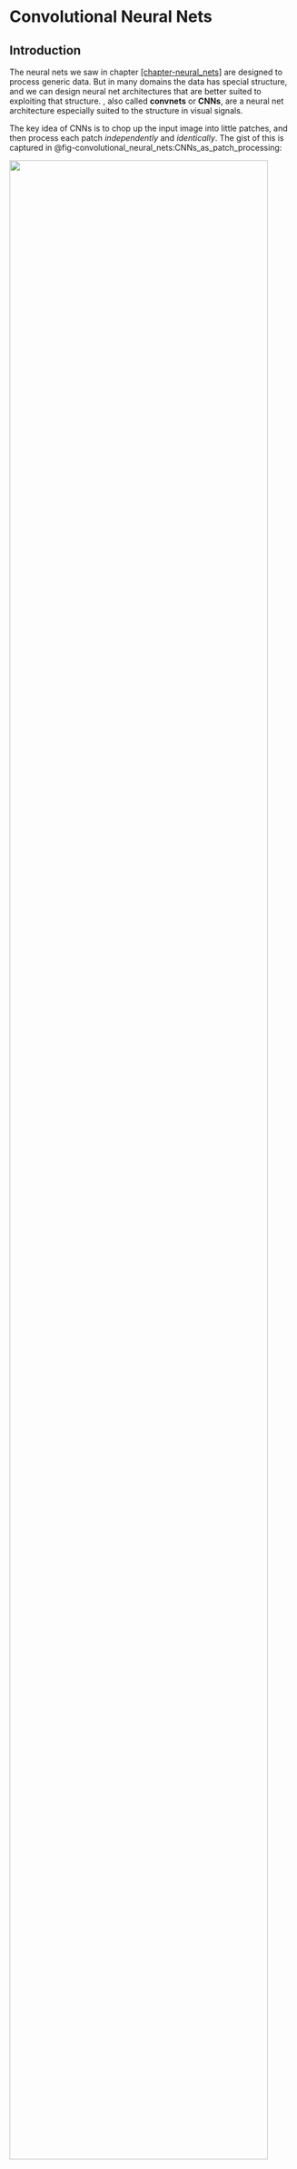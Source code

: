 # Convolutional Neural Nets {#sec-convolutional_neural_nets}

## Introduction

The neural nets we saw in chapter
[\[chapter-neural_nets\]](#sec-neural_nets){reference-type="ref"
reference="chapter-neural_nets"} are designed to process generic data.
But in many domains the data has special structure, and we can design
neural net architectures that are better suited to exploiting that
structure. , also called **convnets** or **CNNs**, are a neural net
architecture especially suited to the structure in visual signals.

The key idea of CNNs is to chop up the input image into little patches,
and then process each patch *independently* and *identically*. The gist
of this is captured in
@fig-convolutional_neural_nets:CNNs_as_patch_processing:

![](./figures/convolutional_neural_nets/CNNs_as_patch_processing.png){width="95%"}



:::{.column-margin}
CNNs are also well suited to processing many other
spatial or temporal signals, such as geospatial data or sounds. If there
is a natural way to scan across a signal, processing each windowed
region separately, then CNNs may be a reasonable choice.
:::


Each patch is processed with a classifier module, which is a neural net.
Essentially, this neural net scans across the patches in the input and
classifies each. The output is a label *for each patch in the input
image*. If we rearrange these predictions back into the shape of the
input image and color code them, we get the below input-output mapping
(@fig-convolutional_neural_nets:CNN_example_coarse):

![](./figures/convolutional_neural_nets/CNN_example_coarse.png){width="95%"}

Notice that this is quite different than the neural nets we saw in
chapter
[\[chapter-neural_nets\]](#sec-neural_nets){reference-type="ref"
reference="chapter-neural_nets"}, which output a single prediction an
the entire image; CNNs output a two-dimensional (2D) *array* of
predictions.

We may also chop up the image into *overlapping* patches. If we do this
densely, such that each patch is one pixel offset from the last, we get
a full resolution image of predictions
(@fig-convolutional_neural_nets:CNN_example_fine):

![](./figures/convolutional_neural_nets/CNN_example_fine.png){width="95%"}

Now that looks impressive! This CNN solved a task known as **semantic
segmentation**, which is the task of assigning a class label to each
pixel in an image. One reason CNNs are powerful is because they map an
input image to an output image *with the same shape*, rather than
outputting a single label like in the nets we saw in previous chapters.
CNNs can also be generalized to input and output other kinds of
structures. The key property is that the output matches the topology of
the input: an N-dimensional (ND) tensor of inputs will be mapped to an
ND tensor of outputs.

Keeping in mind that chopping up and predicting is really all a CNN is
doing, we will now dive into the details of how they work.

## Convolutional Layers

CNNs are neural networks that are composed of . A convolutional layer
transforms inputs $\mathbf{x}_{\texttt{in}}$ to outputs
$\mathbf{x}_{\texttt{out}}$ by convolving $\mathbf{x}_{\texttt{in}}$
with one or more filters $\mathbf{w}$. A convolutional layer with a
single filter looks like this: $$\begin{aligned}\mathbf{x}_{\texttt{out}}= \mathbf{w} \star \mathbf{x}_{\texttt{in}}+ b & \quad\quad \triangleleft \quad \texttt{conv}:convolutional_filter
\end{aligned}$${#eq-convolutional_neural_nets} where $\mathbf{w}$ is the kernel and $b$ is the bias;
$\theta = [\mathbf{w}, b]$ are the parameters of this layer. 

Recalling the definition of the operator $\star$ from chapter
[\[chapter-linear_image_filtering\]](#sec-linear_image_filtering){reference-type="ref"
reference="chapter-linear_image_filtering"}, we give here an example of
a convolutional layer over a 2D array $\mathbf{x}_{\texttt{in}}$, using
a square kernel of size $K \times K$: $$\begin{aligned}x_{\texttt{out}}[n,m] =
b + \sum_{k_1,k_2=-K}^K w[k_1,k_2] x_{\texttt{in}}[n+k_1,m+k_2] & \quad\quad \triangleleft \quad \texttt{conv}\quad \text{(expanded)}:convolutional_filter_expanded
\end{aligned}$${#eq-convolutional_neural_nets} 

As discussed in chapter
[\[chapter-linear_image_filtering\]](#sec-linear_image_filtering){reference-type="ref"
reference="chapter-linear_image_filtering"}, convolution is just a
special kind of linear transform. Similarly, a convolutional layer is
just a special kind of linear layer. It is a linear layer whose matrix
$\mathbf{W}$ is Toeplitz. We can view it either as a matrix or as a
neural net, as shown in
@fig-convolutional_neural_nets:conv_matrix_vs_net, which shows the case
of a one-dimensional (1D) convolution over a 1D signal
$\mathbf{x}_{\texttt{in}}$, with zero bias.

We already saw that convolutional filters are useful for image
processing in parts
[\[part:image_processing\]](#part:image_processing){reference-type="ref"
reference="part:image_processing"} and
[\[part:linear_filters\]](#part:linear_filters){reference-type="ref"
reference="part:linear_filters"}. In those parts, we introduced a
variety of hand-designed filter banks with useful properties. A CNN
instead *learns* an effective filter bank.

### Multi-Input, Multi-Output Convolutional Layers

In image processing, convolution usually refers to filtering a 1-channel
signal and producing a 1-channel output, e.g., filtering a grayscale
image and producing a scalar-valued response image. In neural networks,
convolutional layers are more general, and typically map a multichannel
input to a multichannel output. In this section we define how to handle
multichannel inputs, then how to handle multichannel outputs, and then
put them together to define the fully general convolutional layer.

##### Multichannel inputs {#multichannel-inputs .unnumbered}

Suppose we have an RGB image
$\mathbf{x}_{\texttt{in}}\in \mathbb{R}^{3 \times N \times M}$. To apply
a convolutional layer to such a multichannel image we simply use a
multichannel filter $\mathbf{w} \in \mathbb{R}^{C \times K \times K}$,
and filter each input channel with the corresponding filter channel,
then sum the responses: $$\begin{aligned}    \mathbf{x}_{\texttt{out}}= \sum_{c} \mathbf{w}[c,:,:] \star \mathbf{x}_{\texttt{in}}[c,:,:] + b[c] & \quad \triangleleft \quad\texttt{conv}\quad \text{(multichannel in)}
\end{aligned}$$

##### Multichannel outputs {#multichannel-outputs .unnumbered}

Above we saw a convolutional layer with just a single filter. More
commonly each convolutional layer in a neural network will apply a set
of filters, i.e. a **filter bank**. If we have a bank of $C$
filters $\mathbf{w}_0, \ldots, \mathbf{w}_{C-1}$, and apply them to a
grayscale input image
$\mathbf{x}_{\texttt{in}}\in \mathbb{R}^{N \times M}$, we get $C$ output
images: $$\begin{aligned}
    \mathbf{x}_{\texttt{out}}[0,:,:] &= \mathbf{w}[0,:,:] \star \mathbf{x}_{\texttt{in}}+ b[0]\\
    &\vdots \nonumber\\
    \mathbf{x}_{\texttt{out}}[C,:,:] &= \mathbf{w}[C-1,:,:] \star \mathbf{x}_{\texttt{in}}+ b[C-1]
:convolutional_layer_filter_bank
\end{aligned}$${#eq-convolutional_neural_nets} Now $\mathbf{x}_{\texttt{out}}$ is an image with $C$
channels. Each channel is the response of the input image to one of the
filters.

:::{.column-margin}
We use the term "image" to refer to any 2D
array of measurements or features. An image does not have to be a
conventional photograph.
:::

 We call each of these channels a
**feature map**, as it shows some features of the input, such as where
the vertical edges are.

##### Multi-Input, Multi-Output {#multi-input-multi-output .unnumbered}

Putting both of the above together, we can define a general
convolutional layer that maps a signal with $C_{\texttt{in}}$ input
channels to a signal with $C_{\texttt{out}}$ output channels. Here is
what this looks like for an image
$\mathbf{x}_{\texttt{in}}\in \mathbb{R}^{C_{\texttt{in}}\times N \times M}$,
where $c_2$ indexes the output channel, with
$c_2 \in \{0, \ldots, C_{\texttt{out}}-1\}$: $$\begin{aligned}\mathbf{x}_{\texttt{out}}[c_{\texttt{2}},:,:] = \sum_{c_{\texttt{1}}=1}^{C_{\texttt{in}}} \mathbf{w}[c_{\texttt{1}},c_{\texttt{2}},:,:] \star \mathbf{x}_{\texttt{in}}[c_{\texttt{1}},:,:] + b[c_{\texttt{2}}] & \quad \triangleleft \quad\texttt{conv}\quad \text{(multi-in-out)}
:convolutional_layer_multichannel
\end{aligned}$${#eq-convolutional_neural_nets} Notation for multichannel convolutions can get hard to
keep track of, so let's spell out a few of the pieces here, which are
also visualized in
@fig-convolutional_neural_networks:multichannel_conv:

-   $\mathbf{x}_{\texttt{in}}[c_{\texttt{1}},:,:]$ is the
    $c_{\texttt{1}}$-th channel of the input signal.

-   The filter bank is $C_{\texttt{out}}$ filters,
    $[\mathbf{w}[:,0,:,:], \ldots, \mathbf{w}[:,C_{\texttt{out}}-1,:,:]]$,
    each of which applies one convolutional filter per input channel and
    then sums the responses over all these filters.

-   This convolutional layer maps inputs
    $\mathbf{x}_{\texttt{in}}\in \mathbb{R}^{C_{\texttt{in}}\times N \times M}$
    to outputs
    $\mathbf{x}_{\texttt{out}}\in \mathbb{R}^{C_{\texttt{out}}\times N \times M}$.

-   The filter bank is represented by a tensor
    $\mathbf{w} \in \mathbb{R}^{C_{\texttt{in}}\times C_{\texttt{out}}\times K \times K}$,
    where $K$ is the (spatial, square) kernel size.

It's important to get comfortable with the shapes of the data and
parameter tensors that get processed through different neural
architectures. This is essential when designing and building these
architectures, and when analyzing and debugging them. Let's go through
an example with concrete numbers. Consider data
$\mathbf{x}_{\texttt{in}}$, which is an RGB image of size
$128 \times 128$ pixels. We will pass it through a convoluational layer
that applies a bank of $3 \times 3$ filters (this refers to the spatial
extent of the filters). We omit the bias terms for simplicity. The
output ends up being a $96 \times 128 \times 128$ tensor, as shown in
@fig-convolutional_neural_nets:multichannel_conv_diagram.

![](./figures/convolutional_neural_nets/multichannel_conv_diagram.png){width="65%"}

To check your understanding, you should be able to answer the following
questions:

1.  How many parameters does each filter have? (A) 9, (B) 27, (C)
    96, (D) 864

2.  How many filters are in the filter bank? (A) 3, (B) 27, (C) 96, (D)
    can't say

The answers are given in the footnote.[^1]

### Strided Convolution

Convolutional layers, as defined previously, maintain the spatial
resolution of the signal they process. However, commonly it is
sufficient, or even desirable, to output a lower resolution. This can be
achieved with strided convolution: $$\begin{aligned}x_{\texttt{out}}[n,m] =
b + \sum_{k_1,k_2=-K}^K w[k_1,k_2] x_{\texttt{in}}[s_n n-k_1,s_m m-k_2] & \quad\quad \triangleleft \quad \texttt{conv}\quad \text{(strided)}:convolutional_filter_strided
\end{aligned}$${#eq-convolutional_neural_nets} where $s_n$ and $s_m$ are the strides in the vertical
and horizontal directions, respectively. 

:::{.column-margin}
Here and
below, we define operations for the simplest case of convolution of a
single square filter with a single channel 2D signal. All these
operations can be straightforwardly extended for the multichannel in,
multichannel out case, and for ND signals, and for non-square kernels.
We leave it as an exercise for the reader to write out these variations
as needed.
:::Commonly we use the same stride $s_n = s_m = s$. A convolution layer
with these strides performs a mapping
$\mathbb{R}^{M \times N} \rightarrow \mathbb{R}^{N/s_n \times M/s_m}$.
In order to make this mapping well-defined, we require that $N$ or $M$
are divisible by $s_n$ and $s_m$, respectively; if they are not, we may
may pad (or crop) the input until they are.

Strided convolution looks like this
(@fig-convolutional_neural_networks:strided_conv_diagram):

Strided convolutions can significantly reduce the computational cost and
memory requirements when a neural network is large. However, strided
convolution can decrease the quality of the convolution. Let's look at
one concrete example where the kernel is the 2D Laplacian:
$$\mathbf{w} =\begin{bmatrix}
  0 ~& -1 ~& 0 \\
  -1 ~& 4 ~& -1\\
  0~& -1 ~& 0
\end{bmatrix}$$ As we saw in chapter
[\[chapter-image_derivatives\]](#sec-image_derivatives){reference-type="ref"
reference="chapter-image_derivatives"}, this filter detects boundaries
on images. @fig-convolutional_neural_nets:strided_conv_results shows an
input image, and the result of strided convolution with the Laplacian
kernel with strides 1, 2, and 4. The second row shows the magnitude of
the discrete Fourier transforms (DFT).

$\begin{array}{cccc}
\text{Input}~ & \text{Stride 1} & \text{Stride 2} & \text{Stride 4} \\
\includegraphics[width=.22\linewidth]{figures/convolutional_neural_nets/aliasing_stride_0.jpg}~
&
\includegraphics[width=.22\linewidth]{figures/convolutional_neural_nets/aliasing_stride_1.jpg}
&
\includegraphics[width=.22\linewidth]{figures/convolutional_neural_nets/aliasing_stride_2.jpg}
&
\includegraphics[width=.22\linewidth]{figures/convolutional_neural_nets/aliasing_stride_4.jpg}
\\
\includegraphics[width=.22\linewidth]{figures/convolutional_neural_nets/aliasing_stride_0_DFT.jpg}~
&
\includegraphics[width=.22\linewidth]{figures/convolutional_neural_nets/aliasing_stride_1_DFT.jpg}
&
\includegraphics[width=.22\linewidth]{figures/convolutional_neural_nets/aliasing_stride_2_DFT.jpg}
&
\includegraphics[width=.22\linewidth]{figures/convolutional_neural_nets/aliasing_stride_4_DFT.jpg}
\end{array}$

The result with stride 1 looks fine, and it is the output we would
expect. However, stride 2 starts showing some artifacts on the
boundaries, and stride 4 shows very severe artifacts, with some
boundaries disappearing. The DFTs make the artifacts more obvious. In
the stride 2 result we can see severe aliasing artifacts that introduce
new lines in the Fourier domain that are not present in the DFT of the
input image.

One can argue that these artifacts might not be important when the
kernel is being learned. Indeed, the learning could search for kernels
that minimize the artifacts due to aliasing as those probably increase
the loss. Also, as each layer is composed of many channels, the set of
learned kernels could learn to compensate for the aliasing produced by
other channels. However, this reduces the space of useful kernels, and
the learning might not succeed in removing all the artifacts.

### Dilated Convolution

Dilated convolution is similar to strided convolution but spaces out the
*filter* itself rather than spacing out where the filter is applied to
the image: $$\begin{aligned}
x_{\texttt{out}}[n,m] =
b + \sum_{k_1,k_2=-K}^K w[k_1,k_2] x_{\texttt{in}}[n-d_kk_1,m-d_kk_2] & \quad\quad \triangleleft \quad \texttt{conv}\quad \text{(dilated)}:convolutional_filter_dilated
\end{aligned}$${#eq-convolutional_neural_nets} 

:::{.column-margin}
Here we dilate by factor $d_k$ in
both spatial dimensions but we could choose a different dilation in each
dimension. Or, we could even dilate in the channel dimension, if we were
using a multichannel convolution, but this is uncommon.
:::

 An
example of a dilated filter is visually shown in
@fig-convolutional_neural_networks:dilated_conv_diagram:

As can be seen in the visualization, dilation is a way to achieve a
filter with large kernel while only requiring a small number of weights.
The weights are just spaced out so that a few will cover a bigger region
of the image.

As was the case with strided convolution, dilation can also introduce
artifacts. Let's look at one example in detail that illustrates the
effect of dilation on a filter. Let's consider the blur kernel,
$b_{2,2}$: $$\mathbf{w} = \frac{1}{16}\begin{bmatrix}
  1 ~& 2 ~& 1 \\
  2 ~& 4 ~& 2\\
  1~& 2 ~& 1
\end{bmatrix}$$ This filter blurs the input image by computing the
weighted average of pixel intensities around each pixel location. But,
dilation transforms this filter in ways that change the behavior of the
filter, which does not behave as a blur filter any longer.:::{.column-margin}
We saw that the 1D signal $[-1, 1, -1, ...]$
convolved with $[1,2,1]$ outputs zero. However, check what happens when
we convolve the input with the dilated kernel
$[1, 0, 2, 0, 1]$.
:::

 The next figure shows the kernel with
dilations $d_k=1$, $d_k=2$, and $d_k=4$ together with the magnitude of
the DFT of the three resulting kernels
(@fig-convolutional_neural_nets:aliasing_dilated_kernel_binomial).

![](./figures/convolutional_neural_nets/aliasing_dilated_kernel_binomial.png){width="100%"}

When using the original binomial filter (which corresponds to $d_k=1$)
the DFT shows that the filter is a low-pass filter. When applying
dilation ($d_k=2$) the DFT changes and it is not unimodal anymore. It
has now eight additional local maximum in high spatial frequencies. With
$d_k=4$, the DFT reveals an even more complex frequency behavior.
@fig-convolutional_neural_nets:dilated_blur_mit_dome_example shows one
input image and the result of the dilated convolutions with the blur
kernel, $b_{2,2}$, with dilations $d_k=1$, $d_k=2$, and $d_k=4$.

$\begin{array}{cccc}
\text{input}~ & d_k=1 & d_k=2 & d_k=4 \\
\includegraphics[width=.2\linewidth]{figures/convolutional_neural_nets/aliasing_dilated_1.jpg}~
&
\includegraphics[width=.2\linewidth]{figures/convolutional_neural_nets/aliasing_dilated_2.jpg}
&
\includegraphics[width=.2\linewidth]{figures/convolutional_neural_nets/aliasing_dilated_3.jpg}
&
\includegraphics[width=.2\linewidth]{figures/convolutional_neural_nets/aliasing_dilated_4.jpg}
\\
\includegraphics[width=.2\linewidth]{figures/convolutional_neural_nets/aliasing_dilated_1_DFT.jpg}~
&
\includegraphics[width=.2\linewidth]{figures/convolutional_neural_nets/aliasing_dilated_2_DFT.jpg}
&
\includegraphics[width=.2\linewidth]{figures/convolutional_neural_nets/aliasing_dilated_3_DFT.jpg}
&
\includegraphics[width=.2\linewidth]{figures/convolutional_neural_nets/aliasing_dilated_4_DFT.jpg}
\end{array}$

In summary, using dilation increases the size of the convolution kernels
without increasing the computations (which is the original desired
property) but it reduces the space of useful kernels (which is an
undesired property).

There are ways in which dilation can be used to increase the family of
useful filters. For instance, by composing three convolutions with
$d_k=1$, $d_k=2$, and $d_k=4$ together
(@fig-convolutional_neural_networks:dilated_conv_cascade), one can
create a kernel that can switch during learning between high and low
spatial frequencies and small and large kernels.

This results in a kernel with a size of $9 \times 9$ (81 values) defined
by 27 values. The relative computational efficiency increases when we
cascade more filters with higher levels of dilation.
@fig-convolutional_neural_nets:kernels_resulting_from_dilated_filters
shows several multiscale kernels that can be obtained by the
convolutions of three dilated kernels. Can you guess which kernels were
used?

![](./figures/convolutional_neural_nets/dilated_examples.png){width="100%"}

As the figure shows, the cascade of three dilated convolutions can
generate a large family of filters with different scales, orientations,
shifts, and also other patterns such as corner detectors, long edge
detectors, and curved edge detectors. The last four kernels shows the
result of convolving three random kernels, which provides further
illustration of the diversity of kernels one can build. Each kernel is a
$3 \times 3$ array sampled from a Gaussian distribution.

### Low-Rank Filters

Dilation is one way to create a big filter that is parameterized by just
a small number of weights, that is, a low-rank filter. This trick can be
useful in many contexts where we know that good filters have low-rank
structure. Dilation uses this trick to make big kernels, which can
capture long-range dependences.

Separable filters are another kind of low-rank filter that is useful in
many applications (see chapter
[\[chapter-fourier_analysis\]](#sec-fourier_analysis){reference-type="ref"
reference="chapter-fourier_analysis"}). We can create a convolutional
layer with separable filters by simply stacking two convolutional layers
in sequence, with no other layers in between. The first layer is a
filter bank with $K \times 1$ kernels and the second uses $1 \times K$
kernels. The composition of these layers is equivalent to a single
convolutional layer with $K \times K$ separable filters. Two examples of
such separable filters are given below
(@fig-convolutional_neural_nets:kernels_separable_aprox):



![](./figures/convolutional_neural_nets/kernels_separable_aprox.png){width=".6"}

Some important kernels are nonseparable but can be approximated by a
linear combination of a small number of separable filters. For instance,
the Gaussian Laplacian is nonseparable but can be approximated by a
separable filter as shown here
(@fig-convolutional_neural_nets:laplacian_separable_aprox):

![](./figures/convolutional_neural_nets/laplacian_separable_aprox.png){width=".6"}

The diagonal Gaussian derivative is another nonseparable kernel. When
using a $3 \times 3$ kernel to approximate it we have: $$\mathbf{w} = 
\begin{bmatrix}
  0 ~& -2 ~& -2 \\
  2 ~& 0 ~& -2\\
  2~& 2 ~& 0
\end{bmatrix}$$ But we know from chapter
[\[chapter-image_derivatives\]](#sec-image_derivatives){reference-type="ref"
reference="chapter-image_derivatives"} that this kernel can be written
as a linear combination of two separable kernels:
$\mathbf{w} = \text{Sobel}_x + \text{Sobel}_y$, as defined in equation
(@eq-sobel_kernels). In general, any $M \times N$ filter can be
decomposed as a linear sum of $min(N,M)$ separable filters. The
separable filters can be obtained by applying the singular value
decomposition (SVD) to the kernel array $\mathbf{w}$. The SVD results in
three matrices, $\mathbf{U}$, $\mathbf{S}$ and $\mathbf{V}$, so that
$\mathbf{w} = \mathbf{U} \mathbf{S} \mathbf{V}^\mathsf{T}$, where the
columns of $\mathbf{U}$ and $\mathbf{V}$ are the separable 1D filters
and the diagonal values of the diagonal matrix $\mathbf{S}$ are the
linear weights. Computational benefits are only obtained when using
small linear combinations for large kernels. Also, in a neural network,
one could use only separable filters for all the units and the learning
could discover ways of combining them in order to build more complex,
nonseparable kernels.

### Downsampling and Upsampling Layers

In chapter
[\[chapter-image_pyramids\]](#sec-image_pyramids){reference-type="ref"
reference="chapter-image_pyramids"} we saw image pyramids and showed how
they can be used for analysis and synthesis. CNNs can also be structured
as analysis and synthesis pyramids, and this is a very powerful tool. To
create a pyramid we just need to introduce a way of downsampling the
signal during analysis and upsampling during synthesis. In CNNs this is
done with .

Downsampling layers transform the input tensor to an output tensor that
is smaller in the spatial dimensions:
$\mathbb{R}^{N \times M} \rightarrow \mathbb{R}^{N/s_n \times M/s_m}$.
We already saw one kind of downsampling layer, strided convolution,
which is equivalent to convolution followed by subsampling. Another
common kind of downsampling layer is , which we will encounter in
section
[1.3.1](#sec-convolutional_neural_nets:pooling_layers){reference-type="ref"
reference="sec-convolutional_neural_nets:pooling_layers"}.

Upsampling layers perform the opposite transformation, outputting a
tensor that is larger in the spatial dimensions than the input:
$\mathbb{R}^{N \times M} \rightarrow \mathbb{R}^{Ns_n \times Ms_m}$. One
kind of upsampling layer can be made as the analogue of strided
convolution. Strided convolution convolves then subsamples; this
upsampling layer instead dilates the signal then convolves. Starting
with a blank image of zeros, $\mathbf{h} = \mathbf{0}$, we set:
$$\begin{aligned}
    h[ns_n, ms_m] &= x_{\texttt{in}}[n, m] & \quad\quad \triangleleft \quad \texttt{dilation}:dilation\\
    \mathbf{x}_{\texttt{out}}&= \mathbf{w} \star \mathbf{h} + b & \quad\quad \triangleleft \quad \texttt{conv}
\end{aligned}$${#eq-convolutional_neural_nets}  Sometimes the combination of these two layers
is called an UpConv layer or a deconvolution layer (but note that
deconvolution has a different meaning in signal processing).

## Nonlinear Filtering Layers

All the operations we have covered above are linear (or affine). It is
also possible to define filters that are nonlinear. Like convolutional
filters, these filters slide across the input tensor and process each
window identically and independently, but the operation they perform is
a nonlinear function of the local window.

### Pooling Layers {#sec-convolutional_neural_nets:pooling_layers}

**Pooling layers** are downsampling layers that summarize the
information in a patch using some aggregate statistic, such as the
patch's mean value, called , or its max value, called , defined as
follows: $$\begin{aligned}    x_{\texttt{out}}[i]= \max_{i \in \mathcal{N}(i)} x_{\texttt{in}}[i]& \quad\quad \triangleleft \quad \texttt{max pooling}:max_pooling\\
    x_{\texttt{out}}[i]= \frac{1}{|\mathcal{N}|} \sum_{i \in \mathcal{N}(i)} x_{\texttt{in}}[i]& \quad\quad \triangleleft \quad \texttt{mean pooling}#eq-convolutional_neural_nets:mean_pooling
\end{aligned}$${#eq-convolutional_neural_nets} 

Like all downsampling layers, pooling layers can be used to reduce the
resolution of the input tensor, removing high-frequency information in
the signal. Pooling is also particularly useful as a way to achieve
*invariance*. Convolutional layers produce outputs that are equivariant
to translations of their input. Pooling is a way to convert equivariance
into invariance. For example, suppose we have run a convolutional filter
that detects vertical edges. The output is a response map that is large
wherever there was a vertical edge in the input image. Now if we run a
max pooling filter across this response map, it will coarsen the map,
resulting in a large response anywhere *near* where there was a vertical
edge in the input image. If we use a max pooling filter with large
enough neighborhood $\mathcal{N}$, the output will be invariant to the
location of the edge in the input image.

Pooling can also be performed across channels, and this can be a way to
achieve additional kinds of invariance. For example, suppose we have a
convolutional layer that applies a filter bank of oriented edge detector
filters, where each filter looks for edges at a different orientation.
Now if we max pool across the channels output by this filter bank, the
resulting feature map will be large wherever an edge of *any*
orientation was found. Normally, we are not looking for edges but for
more complicated patterns, but the same logic applies. First run a bank
of filters that look for the pattern at $k$ different orientations. Then
pool across these $k$ channels to detect the pattern regardless of its
orientation. This can be a great way for a CNN to recognize objects even
if they appear with various rotations within the image. Of course we
usually do not hand-define this strategy but it is one the CNN can learn
to use if given channelwise pooling layers.

### Global Pooling Layers

One extreme of pooling is to pool over the entire spatial extent of the
feature map. Global pooling is a function that maps a
$C \times M \times N$ tensor into a vector of length $C$, where $C$ is
the number of channels in the input.

Global pooling is generally used in layers very close to the output. As
before, global pooling can be **global average pooling**, averaging over
all the responses of the feature map, or **global max pooling**, taking
the max of the feature map.

Global pooling removes spatial information from each channel. However,
spatial information about input features might be still be available
within the output vector if different channels learn to be sensitive to
features at different spatial positions.

### Local Normalization Layers

Another kind of nonlinear filter is the **local normalization layer**.
These layers normalize each activation in a feature map by statistics
the adjacent activations within some neighborhood. There are many
different choices for the type of normalization ($L_1$ norm, $L_2$ norm,
standardization, etc.) and many different choices for the shape of the
neighborhood, such as a square patch in the spatial dimensions, a set of
channels, and so on. Each of these choices leads to different kinds of
normalization filters with different names. One that is historically
important but no longer frequently used is the , or **LRN**, filter that
was introduced in the AlexNet paper @krizhevsky2012imagenet. This filter
has the following form: $$\begin{aligned}    x_{\texttt{out}}[c,n,m] = x_{\texttt{in}}[c,n,m] / \left( \gamma + \alpha \sum_{i=\max(1,c-l)}^{\max(C,c+l)} x_{\texttt{in}}[i,n,m]^2 \right) ^\beta \quad\quad \triangleleft \quad\texttt{LRN} :LRN
\end{aligned}$${#eq-convolutional_neural_nets} where $\alpha$, $\beta$, $\gamma$, and $l$ are
hyperparameters of the layer. This layer normalizes each activation by
the sum of squares of the activations in a window of adjacent
*channels*.

Although local normalization is a common structure within the brain, it
is not very frequently used in current neural networks, which more often
use global normalization layers like batchnorm or layernorm (which we
saw in chapter
[\[chapter-neural_nets\]](#sec-neural_nets){reference-type="ref"
reference="chapter-neural_nets"}).

## A Simple CNN Classifier {#sec-convolutional_neural_nets:simple_CNN}

CNNs are deep nets that stack convolutional layers in a series,
interleaved with nonlinearities. CNNs also frequently use downsampling
and upsampling layers, pooling layers, and normalization layers, as
described above.

CNNs come in a large variety of architectures, each suited to a
different kind of problem. We will see some of these architectures in
section
[1.11](#sec-convolutional_neural_nets:popular_architectures){reference-type="ref"
reference="sec-convolutional_neural_nets:popular_architectures"}. For
now we will focus on just one simple architecture that is suited to
image classification. This architecture progressively downsamples the
image until the last layer makes a single global prediction of the image
label (@fig-convolutional_neural_nets:convnet_motif):

![](./figures/convolutional_neural_nets/convnet_motif.png){width="100%"}

We will now walk through an example of such a classifier. Let
$\mathbf{x} \in \mathbb{R}^{M \times N}$ be a black and white image. To
process this image, we could use a simple CNN with two convolutional
layers, defined as follows:

$$\begin{aligned}
    \mathbf{z}_1[c,:,:] &= \mathbf{w}[c,:,:] \star \mathbf{x} + b[c] &\triangleleft \quad \texttt{conv}: [M \times N] \rightarrow [C \times M \times N]\\
    h[c,n,m] &= \max(z_1[c,n,m],0) &\triangleleft \quad \texttt{relu}: [C \times M \times N] \rightarrow [C \times M \times N]\\
    z_2[c] &= \frac{1}{NM} \sum_{n,m} h[c,n,m]  &\triangleleft \quad \texttt{gap}: [C \times M \times N] \rightarrow [C]\\
    \mathbf{z}_{3} &= \mathbf{W} \mathbf{z}_{2} + \mathbf{c} &\triangleleft \quad \texttt{fc}: [C] \rightarrow [K]\\
    y[k] &= \frac{e^{-\tau z_3[k]}}{\sum_{l=1}^K e^{-\tau z_3[l]}} &\triangleleft \quad \texttt{softmax}: [K] \rightarrow [K]
\end{aligned}$$ 

This network has one convolutional layer with $C$ channels followed by a
relu layer. The next layer performs spatial global average pooling
(`gap`), and each channel gets projected into a single number that
contains the sum of the outputs of the relu. This results in a
representation given by a vector of length $C$. This vector is then
processed by a **fully connected layer** (`fc`). A fully connected layer
is simply another name for a linear layer that is full rank, that is,
every output neuron is connected to every input neuron, and the mapping
is described by a $K \times C$ matrix (plus a bias).

This neural net could be used to solve a $K$-way image classification
problem (because the output is a $K$-way softmax for each input image).
We could train it using gradient descent to find the parameters
$\theta = [\mathbf{w}_1, \ldots, \mathbf{w}_C, \mathbf{b}_1, \ldots, \mathbf{b}_C, \mathbf{W}, \mathbf{c}]$
that optimize a cross-entropy loss over training data.

Such a network is also very easy to define in code, once we have a
library of primitives for basic operations like convolution and softmax:

``` {.python xleftmargin="0.075" xrightmargin="0.075" fontsize="\\fontsize{8.5}{9}" frame="single" framesep="2.5pt" baselinestretch="1.05"}
# first define parameterized layers
conv1 = nn.conv(channels_in=1, channels_out=C, kernel=k, stride=1)
fc1 = nn.fc(dim_in=C, dim_out=K)

# then run data through network
z1 = conv1(x)
h = nn.relu(z1)
z2 = nn.AvgPool2d(h)
z3 = fc1(z2)
y = nn.softmax(z3)
```

## A Worked Example

In this section, we will analyze the simple network described in section
[1.4](#sec-convolutional_neural_nets:simple_CNN){reference-type="ref"
reference="sec-convolutional_neural_nets:simple_CNN"}, trained to
discriminate between horizontal and vertical lines. Each subsection will
tackle one aspect of the analysis that should be part of training any
large system: (1) training and evaluation, (2) visualize and understand
the network, (3) out-of-domain generalization, and (4) identifying
vulnerabilities.

### Training and Evaluation

Let's study one simple classification task. We design a simple image
dataset that contains images with lines. The lines can be horizontal or
vertical. Each image will contain only one type of line.

We want to design a CNN that will classify the image according to the
orientation of the lines that it contains. We define the two output
classes as: $0$ (vertical) and $1$ (horizontal). A few samples from the
training set are shown in
@fig-convolutional_neural_nets:oriented_bars_cnn_trainingset.

![](./figures/convolutional_neural_nets/oriented_bars_cnn_trainingset.png){width="100%"}

To solve this problem we use the CNN defined before with two
convolutional channels $C=2$ in the first layer. Once we train the
network, we can see that it has solve the task perfectly and that the
output on the test set is 100 percent correct (there are only three
errors out of 10,000 test images). Example images from the test set are
shown in @fig-convolutional_neural_nets:oriented_bars_cnn_testset.

![](./figures/convolutional_neural_nets/oriented_bars_cnn_testset.png){width="100%"}

### Network Visualization

What has the network learned? How is it solving the problem? One
important part of developing a system is to have tools to prove,
understand, and debug it.

To understand the network it is useful to **visualize** the kernels.
@fig-convolutional_neural_nets:oriented_bars_cnn_kernels shows the two
learned $9 \times 9$ kernels. The first one looks like an horizontal
derivative of a Gaussian filter (as we saw in chapter
[\[chapter-image_derivatives\]](#sec-image_derivatives){reference-type="ref"
reference="chapter-image_derivatives"}) and the second one looks like a
vertical derivative of a Gaussian (maybe closer to a second derivative).
In fact, the DFT of each kernel shows that they are quite selective to a
particular band on frequency content in the image.

![](./figures/convolutional_neural_nets/oriented_bars_cnn_kernels.png){width="100%"}

The fully connected layer has learnt the weights: $$\mathbf{W} =  
\left[
\begin{array}{cc}
2.83 & -2.36  \\
-0.60 & 1.14  
\end{array}
\right]$$ This corresponds to two channel oppositions: the first feature
is the vertical output minus the horizontal output, and the second
feature computes the horizontal output minus the vertical one.

### Out-of-Domain Generalization

What do we learn by analyzing how the trained network works? One
interesting outcome is that can we predict how the network we defined
before generalizes beyond the distribution of the training set, to
**out-of-domain test samples**. 

For instance, it seems natural to think that the network should still
perform well in classifying whether the image contains vertical or
horizontal structures even if they are not lines. We can test this
hypothesis by generating images that match our idea of orientation. The
following test images
(@fig-ref:convolutional_neural_nets:oriented_bars_cnn_generalization)
contain different oriented structures but no lines, and still captures
our notion of what should be the correct generalization of the behavior.

![](./figures/convolutional_neural_nets/oriented_bars_cnn_generalization.png){width="100%"}

In fact, the network seems to perform correctly even with these new
images that come from a distribution different from the training set.

### Identifying Vulnerabilities

Does the network solve the task that we had in mind? Can we predict
which inputs will make the output fail? Can we produce test examples
that to us look right but for which the network produces the wrong
classification output? The goal of this analysis is to identify
weaknesses in the learned representation and in our training set
(missing training examples, biases in our data, limitations of the
architecture, etc.).

We saw that the output of the first layer does not really look for
*lines*, instead it looks at where the energy is in the Fourier domain.
So, we could fool the classifier by creating lines that for us look like
vertical lines, but that have the energy content in the wrong side of
the Fourier domain. We saw one trick to do this in chapter
[\[chapter-fourier_analysis\]](#sec-fourier_analysis){reference-type="ref"
reference="chapter-fourier_analysis"}: modulation. If we multiply an
image containing horizontal lines, by a sinusoidal wave,
$\cos (\pi n / 3)$, we can move the spectral content horizontally as
shown in
@fig-convolutional_neural_nets:oriented_bars_cnn_test_adversarial_creation1.

![](./figures/convolutional_neural_nets/oriented_bars_cnn_test_adversarial_creation1.png){width="100%"}

The lines still look horizontal to us, but their spectral content now is
higher in the region that overlaps with the vertical line detector
learned by the network. Indeed, when the network processes images that
have lines with this *sinusoidal texture*, it produces the wrong
classification results for all the images
(@fig-convolutional_neural_nets:oriented_bars_cnn_test_adversarial)!

![](./figures/convolutional_neural_nets/oriented_bars_cnn_test_adversarial.png){width="100%"}

We have just designed an manually! The question then could be as
follows: If it is not detecting line orientations, what is it really
detecting? Our analysis of the learned kernels had the answer.


One way of avoiding this would be to introduce these types of images in
the training set and to repeat the whole process.

## Feature Maps in CNNs

One of the most important concepts when working with CNNs is the feature
map. A feature map can be a channel of the output of a conv layer (as we
defined above) or it can refer to the entire stack of channels at some
layer of a network. The idea is that these are *features* of the input
data and the features are arranged in a *map* -- an array that matches
the shape of the input data. For images, feature maps are 2D spatial
arrays, for videos they are 3D space-time arrays, and so forth.

@fig-convolutional_neural_nets:feature_maps_schematic shows the
interplay between feature maps and filter banks in a CNN:

![](./figures/convolutional_neural_nets/feature_maps_schematic.png){width="100%"}

The input to the network is an image and the output is a vector of
logits. We can actually think of these inputs and outputs as feature
maps as well: the input is just a feature map with red, green, and blue
channels and the output is a 1x1 resolution feature map with class
logits as the channels.

Now let's look at the feature maps in a real network,
AlexNet @krizhevsky2012imagenet.
@fig-convolutional_neural_nets:alexnet_feature_maps shows what these
look like after the first and second convolutional layer of the network:

![](./figures/convolutional_neural_nets/alexnet_feature_maps.png){width="100%"}

There are a few things to notice in this figure. First, the spatial
resolution of the feature maps get lower as we go deeper into the
network, and the number of channels increases. This is common in CNNs:
each layer downsamples and adds channels to partially compensate for the
reduction in resolution. Second, while on the first layer the feature
maps are sensitive to basic patterns in the input image -- edges, lines,
etc -- the maps become more abstracted as we go deeper. This is typical
of image classifier networks: channels in the shallow layers capture
basic image features and channels in the deeper layers increasingly
correspond to class semantics (e.g., one channel might be a heatmap of
where the "bird" pixels are).

@fig-convolutional_neural_nets:feature_maps_pca_viz shows one more way
to visualize feature maps. Rather than plotting the channels as a column
of grayscale images, we run PCA to reduce the channel dimensionality to
3. Then we can directly render each feature map as a color image, with
red showing the first priniciple component of each layer's feature map,
green the second, and blue the third. We show this for 5 layers in three
common networks, AlexNet, VGG16 @vgg16, and ResNet18 @he2016deep.

![](figures/convolutional_neural_nets/feature_maps_pca_viz.png){width="100%"}

## Receptive Fields {#sec-convolutional_neural_nets:receptive_fields}

**Receptive fields** are another important concept when working with
CNNs. In chapter
[\[chap-challenge_of_vision\]](#chap:challenge_of_vision){reference-type="ref"
reference="chap-challenge_of_vision"}, we learned about history of
receptive fields in neuroscience. As a reminder, the receptive field of
a neuron is the region of the input signal that the neuron is sensitive
to, i.e. its support. In multilayer perceptrons (MLPs, chapter
[\[chapter-neural_nets\]](#sec-neural_nets){reference-type="ref"
reference="chapter-neural_nets"}), the receptive field of each neuron is
the entire input vector since MLPs use *fully* connected layers. In
CNNs, on the other hand, each neuron only sees a portion of the input,
since each output neuron on a conv layer is only connected to a subset
of inputs to the conv layer, determined by the kernel size of the filter
that produces that output.

The receptive fields of two example neurons in a CNN are shown below
(@fig-convolutional_neural_networks:RFs):

Notice that the receptive field grows the deeper we go into the network.
To understand why, consider a CNN without nonlinearities. Then the
$l+1$-th layer is the composition of $l$ convolutional filters. As we
saw in section
[\[sec-linear_image_filtering:properties_of_the_convolution\]](#sec:linear_image_filtering:properties_of_the_convolution){reference-type="ref"
reference="sec-linear_image_filtering:properties_of_the_convolution"},
composing filters results in a new filter with larger support (kernel
size). The same happens in a CNN with pointwise nonlinearities, since
pointwise operations do not affect receptive field (the outputs have the
same receptive fields as the inputs). Further, whenever we have a
downsampling layer by factor $s$, the receptive field of the output is
$s$ times larger than the receptive field of the input. Because of these
properties, receptive field sizes can grow rapidly as we go deeper in
CNNs. Generally we want that the final layer of the CNN has large enough
receptive fields to see entire input image, so that output neurons are
sensitive to *all* pixels in the input. This can be achieved with a
`gap` layer, whose output will always have a receptive field size that
covers the entire input.

## Spatial Outputs {#sec-convolutional_neural_networks:spatial_outputs}

In section
[1.4](#sec-convolutional_neural_nets:simple_CNN){reference-type="ref"
reference="sec-convolutional_neural_nets:simple_CNN"} we saw a CNN that
outputs a single class probability vector for an image. What if we want
to output a spatially varying map of predictions, like we discussed in
the intro to this chapter? To achieve this, we can simply downsample
less, so that the final layer of the CNN is a feature map that maintains
higher spatial resolution. It is also important to remove any global
pooling layers.

An example is given below: $$\begin{aligned}
    \mathbf{z}_1[c_1,:,:] &= \sum_{c=0}^2 \mathbf{w}_1[c,c_1,:,:] \star \mathbf{x} + b_1[c_1]  &\triangleleft \quad \texttt{conv}\\
    &&[3 \times N \times M] \rightarrow [C_1 \times N \times M]\nonumber\\
    h[c_1,n,m] &= \max(z_1[c_1,n,m],0) &\triangleleft \quad \texttt{relu}\\
    &&[C_1 \times N \times M] \rightarrow [C_1 \times N \times M]\nonumber\\
    \mathbf{z}_2[c_2,:,:] &= \sum_{c_1=0}^{C_1-1} \mathbf{w}_2[c_1,c_2,:,:] \star \mathbf{x} + b_2[c_2] &\triangleleft \quad \texttt{conv}\\
    &&[C_1 \times N \times M] \rightarrow [C_2 \times N \times M]\nonumber\\
    y[k,n,m] &= \frac{e^{-\tau z_2[k,n,m]}}{\sum_{l=1}^K e^{-\tau z_2[l,n,m]}} &\triangleleft \quad \texttt{softmax}\\
    &&[K \times N \times M] \rightarrow [K \times N \times M]\nonumber
\end{aligned}$$

In @fig-convolutional_neural_networks:image_to_image_arch we visualize
this CNN (showing only a 1D slice of this 2D CNN):


:::{.column-margin}
Notation reminder: nodes that are squares indicate
that they represent multiple channels (each is a vector of
neurons)
:::



Although historically CNNs first became popular as image classifiers,
this usage hides their real power. Rather than thinking of them as
image-to-label architectures, think of them as *image-to-image*
architectures.

## CNN as a Sliding Filter

The core of CNNs are the convolutional layers, and in this section we
will consider a CNN with only `conv` layers interleaved with pointwise
nonlinearities. Such a CNN is sometimes called a **fully convolutional
network** or **FCN** @FCNs. What we will show below is that a whole FCN
is just another sliding image filter.

To see why, consider a CNN that processes a 1D signal, and outputs a
feature map $\mathbf{x}_L$. Take two feature vectors in the output map,
$\mathbf{x}_L[:,i]$ and $\mathbf{x}_L[:,j]$. The feature vector at
location $i$ is some function, $F$, of the input patch in its receptive
field,
$\mathbf{x}_L[:,i] = F(\mathbf{x}_{\texttt{in}}[:,\texttt{RF}(i)])$,
where $\texttt{RF}$ returns the coordinates of the receptive field in
the input image. It turns out that the feature vector at pixel $j$ is
produced by the *same* function, just applied to a different patch of
the input:
$\mathbf{x}_L[:,j] = F(\mathbf{x}_{\texttt{in}}[:,\texttt{RF}(j)])$.

This is easiest to understand with a visual proof, which we give in
@fig-convolutional_neural_networks:CNN_as_filter (pointwise
nonlinearities are omitted for clarity):

To understand this property, first imagine the CNN has no pointwise
nonlinearities. Then the entire CNN is just the composition of a
sequence of convolutions, which itself is a convolution (by
@eq-linear_image_filtering:conv_associative_property, convolving a
signal with multiple filters in a row is equivalent to convolving the
signal with a single equivalent filter). Therefore, a CNN with no
nonlinearities is itself just a single big convolutional filter. The key
property of such a system is that it processes each input patch
independently and identically. Now notice that this key property is
unchanged when we add pointwise nonlinearities, because they introduce
no interaction between neurons or pixels (they are pointwise after all).
Hence it follows that a complete CNN, made up only of convolutional
layers and pointwies nonlinearities, is itself a nonlinear operator that
applies the same transformation independently and identically to each
patch of the input signal, i.e. a nonlinear
filter!

:::{.column-margin}
This is why, in the intro to this chapter, we
visualized a CNN as chopping up an image into patches and applying the
same "classifier" function to each patch.
:::



## Why Process Images Patch by Patch? {#sec-convolutional_neural_nets:key_properties}

As we have seen above, a fully convoutional CNN can be thought of a
function that processes each patch of the input independently and
identically. 

In this section we will discuss why these two propties are useful for
image processing.

##### Property #1: Treating Patches as Independent {#property-1-treating-patches-as-independent .unnumbered}

This is a divide-and-conquer strategy. If you were to try to understand
a complex problem, you might break it up into small pieces and solve
each one separately. That's all a CNN is doing. We split up a big
problem (i.e. "interpret this whole photo") into a bunch of smaller
problems (i.e. "interpret each small patch in the image").

Why is this a good strategy?

1.  The small problems are easier to solve than the original problem.

2.  The small problems can all be solved in parallel.

3.  This approach is *agnostic to signal length*, that is, you can solve
    an arbitrarily large problem just by breaking it down to bite size
    pieces and solving them "bird by bird" @lamott1980.

Chopping up into small patches like this is sufficient for many vision
problems because the world exhibits **locality**: related things clump
together, that is, within a single patch; far apart things can often be
safely assumed to be independent.

##### Property #2: Processing Each Patch Identically {#property-2-processing-each-patch-identically .unnumbered}

For images, convolution is an especially suitable strategy because
visual content tends to be *translation invariant*, and, as we learned
in previous chapters, the convolution operator is also translation
invariant.

Typically, objects can appear anywhere in an image and look the same,
like the birds in the photo from
@fig-convolutional_neural_nets:CNNs_as_patch_processing. This is
because as the birds fly across the frame their position changes but
their identity and appearance does not. More generally, as a camera pans
across a scene, the content shifts in position but is otherwise
unchanged.

Because the visual world is roughly translation invariant, it is
justified to process each patch the same way, regardless of its position
(i.e., its translation away from some canonical center patch).

**Translation invariant** just means we process each patch identically,
using the same function $f$. Some texts instead use the term to describe
convolutions. This places emphasis on the fact that if we shift the
input signal by some translation, then the output signal will get
shifted by the same amount. That is, if $f$ is a convolution, we have
the property: $$\begin{aligned}
    f(\texttt{translate}(\mathbf{x})) = \texttt{translate}(f(\mathbf{x}))
\end{aligned}$$

## Popular CNN Architectures {#sec-convolutional_neural_nets:popular_architectures}

We have now seen all the essential building blocks of CNNs. In this
section we will treat these blocks like LEGOs and show how to piece them
together to make a variety of useful architectures.

### Encoder and Decoders

In chapter
[\[chapter-image_pyramids\]](#sec-image_pyramids){reference-type="ref"
reference="chapter-image_pyramids"}, we encountered image pyramids that
include both an analysis pipeline, which converts an image into a
multiscale representation of filter responses, and a synthesis pipeline,
which reconstructs the image from the filter responses. Deep networks
also may operate in either the analysis direction or the synthesis
direction. In the context of deep networks, we call the analysis network
an **encoder** and the synthesis network a **decoder**. An encoder maps
from data to a representation of that data, which is usually lower
dimensional, and a decoder performs the inverse operation, mapping from
a representation back to the data.

Encoder and decoder networks will appear many times in this book, and
can be made from many different architectures, including those that are
not neural nets. In the context of CNNs, encoders are typically nets
that take an image as input and then downsample it, layer by layer,
until producing a much lower-dimensional feature map as output. A
decoder is the opposite, taking a set of low-dimensional features as
input, then upsampling them, layer by layer, until producing an image as
the final output. An example of an encoder is an image classifier and an
example of a decoder is an image generator (covered in chapter
[\[chapter-generative_models\]](#sec-generative_models){reference-type="ref"
reference="chapter-generative_models"}). These two architectural
patterns are shown in
@fig-convolutional_neural_nets:encoders_and_decoders.

![](./figures/convolutional_neural_nets/encoders_and_decoders.png){width="75%"}

One powerful thing you can do with encoders and decoders is to put them
together, forming an **encoder-decoder**. Such an architecture first
encodes the input image into a low-dimensional representation, then
decodes the representation back into an image output. This is therefore
a suitable architecture for image-to-image problems, and it has a few
advantages over the image-to-image CNNs we saw in section
[1.8](#sec-convolutional_neural_networks:spatial_outputs){reference-type="ref"
reference="sec-convolutional_neural_networks:spatial_outputs"}: 1) by
downsampling, the internal feature maps are smaller, using less memory
and computation, 2) encoder-decoders introduce an **information
bottleneck** -- i.e. the representation between the encoder and decoder
is low-dimensional and can only transmit so much information -- and this
forces abstraction. This latter concept is one we will study in much
greater detail in chapter
[\[chapter-representation_learning\]](#sec-representation_learning){reference-type="ref"
reference="chapter-representation_learning"}, where we will see several
benefits of compressing a signal. A schematic of the encoder-decoder
architecture is shown in
@fig-convolutional_neural_nets:encoder_decoders.

![](./figures/convolutional_neural_nets/encoder_decoder_arch.png){width="100%"}

### U-Nets {#sec-convolutional_neural_nets:unet}

Encoder-decoders force the signal to pass through a bottleneck, and
although this can be a good thing (as discussed above), it also makes
the task of the decoder rather difficult. In particular, the decoder may
fail to be able to output high frequency details; for a semantic
segmentation network, the consequence could be that the predicted label
map is very coarse.

To circumvent this problem, we can add that shuttle information directly
across blocks of layers in the net. A skip connection $f$ is simply an
identity pathway that connects two disparate layers of a net,
$f(\mathbf{x}) = \mathbf{x}$.

Adding skip connections to an encoder-decoder results in an architecture
known as a **U-Net** @ronneberger2015u. In this architecture, skip
connections are arranged in a mirror pattern, where layer $l$ is
connected directly to layer $(L-l)$. The output of a skip connection
must somehow be reintegrated into the network. U-nets do this by
concatenating the activations from the prior layer to the activations on
the later layer, along the channel dimension. This architecture can
maintain the information-bottleneck of the encoder-decoder, with its
incumbent benefits in terms of memory and compute efficiency and forced
abstraction, while also allowing residual information to flow through
the skip connections, thereby not sacrificing the ability to output
high-frequency spatial predictions. U-Nets look a lot like the steerable
pyramids from chapter
[\[chapter-image_pyramids\]](#sec-image_pyramids){reference-type="ref"
reference="chapter-image_pyramids"}, which also consistent of a
downsampling *analysis* path followed by an upsampling *synthesis* path,
with skip connections in between mirror image stages in the pathways.
The main difference is that the U-Net has *learned filters* and
*nonlinearities*. A schematic of a U-net is given in
@fig-convolutional_neural_nets:unet.

![](./figures/convolutional_neural_nets/unet.png){width="85%"}

### ResNets

Another popular architecture that uses skip connections is called
**Residual Networks** or **ResNets** @he2016deep. In the
context of ResNets, skip connections are called . This kind of skip
connection is *added* to the output of a block of layers $F$:
$$\begin{aligned}
    \mathbf{x}_{\texttt{out}}= F(\mathbf{x}_{\texttt{in}}) + \mathbf{x}_{\texttt{in}}\quad\quad \triangleleft \quad \texttt{residual block}
\end{aligned}$$ In a **residual block** like this, you can think of $F$
as a *residual* that additively perturbs $\mathbf{x}_{\texttt{in}}$ to
transform it into an improved $\mathbf{x}_{\texttt{out}}$. If
$\mathbf{x}_{\texttt{out}}$ does not have the same dimensionality as
$\mathbf{x}_{\texttt{in}}$, then we can add a linear mapping to convert
the dimensions:
$\mathbf{x}_{\texttt{out}}= F(\mathbf{x}_{\texttt{in}}) + \mathbf{W}\mathbf{x}_{\texttt{in}}$.

It is easy for a residual block to simply perform an identity mapping,
it just has to learn to set $F$ to zero. Because of this, if we stack
many residual blocks in a row, it can end up that the net learns to use
only a subset of them. If we set the number of stacked residual blocks
to be very large then the net can essentially learn how deep to make
itself, using as many blocks as necessary to solve the task. ResNets
often exploit this fact by being very deep; for example, they may be
hundreds of blocks deep. @fig-convolutional_neural_nets:resnet depicts
a 5 block deep ResNet.

![](./figures/convolutional_neural_nets/resnet.png){width="85%"}

## Concluding Remarks

We will see in later chapters that several new kinds of models are
recently supplanting CNNs as the most successful architectures for
vision problems. One such architecture is the **transformer** (chapter
[\[chapter-transformers\]](#sec-transformers){reference-type="ref"
reference="chapter-transformers"}). It may be tempting to think, "Why
did we bother learning about CNNs then, if transformers are better!" The
reason we cover CNNs is not because the exact architecture presented
here will last, but because the underlying principles it embodies are
ubiquitous in sensory processing. The two key properties mentioned in
section
[1.10](#sec-convolutional_neural_nets:key_properties){reference-type="ref"
reference="sec-convolutional_neural_nets:key_properties"} are in fact
present in transformers and many other architectures beyond CNNs:
transformers also include stages that process each patch identically and
independently, but they interleave these stages with other stages that
globalize information across patches. It comes down to preferences
whether you want to call these newer architectures convolutional or not,
and there is currently some debate about it in the community. For us it
doesn't matter, because if we learn the principles we can recognize them
in all the systems we encounter and need not get hung up on names.

[^1]: The answers are 1-B, 2-C.
